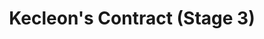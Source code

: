 ---
title: "Kecleon's Contract (Stage 3)"
meta_title: "Kecleon's Contract (Stage 3) craft"
description: "Craft de Kecleon's Contract (Stage 3)"
rank: "s"
draft: false
name: "Kecleon's Contract (Stage 3)"
recipe_img: "https://wiki.pokexgames.com/images/9/9e/Kecleon%27s_Contract_%28Stage_3%29.png"
level: 120
craft_time: 28800
result: 1
value_npc: 1
ingredients:
  - name: "Drawing Clipboards"
    quantity: 20
    item_img: "https://wiki.pokexgames.com/images/3/36/Drawing_Clipboard.png"
    value_npc: 1
  - name: "Diamonds"
    quantity: 25
    item_img: "https://wiki.pokexgames.com/images/e/ea/Diamond.png"
    value_npc: 1
  - name: "Mole Hair"
    quantity: 5
    item_img: "https://wiki.pokexgames.com/images/f/f3/Mole_Hair.png"
    value_npc: 1
  - name: "Savage Fin"
    quantity: 5
    item_img: "https://wiki.pokexgames.com/images/9/9e/Savage_Fin.png"
    value_npc: 1
  - name: "Black Wool Ball"
    quantity: 5
    item_img: "https://wiki.pokexgames.com/images/0/06/Black_Wool_Ball.png"
    value_npc: 1
---